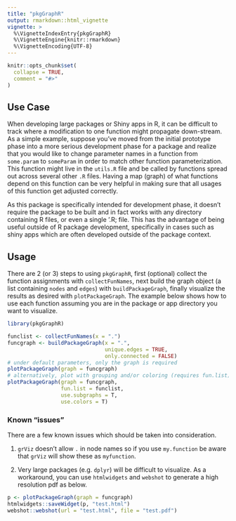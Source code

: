 ```yaml
---
title: "pkgGraphR"
output: rmarkdown::html_vignette
vignette: >
  %\VignetteIndexEntry{pkgGraphR}
  %\VignetteEngine{knitr::rmarkdown}
  %\VignetteEncoding{UTF-8}
---
```


```r
knitr::opts_chunk$set(
  collapse = TRUE,
  comment = "#>"
)
```

## Use Case

When developing large packages or Shiny apps in R, it can be difficult to track
where a modification to one function might propagate down-stream. As a
simple example, suppose you've moved from the initial prototype phase into a 
more serious development phase for a package and realize that you would like to
change parameter names in a function from `some.param` to `someParam` in order
to match other function parameterization. This function might live in the 
`utils.R` file and be called by functions spread out across several other `.R` 
files. Having a map (graph) of what functions depend on this function can be 
very helpful in making sure that all usages of this function get adjusted correctly.

As this package is specifically intended for development phase, it doesn't 
require the package to be built and in fact works with any directory containing
R files, or even a single '.R; file. This has the advantage of being useful outside 
of R package development, specifically in cases such as shiny apps which are often 
developed outside of the package context. 

## Usage

There are 2 (or 3) steps to using `pkgGraphR`, first (optional) collect the function 
assignments with `collectFunNames`, next build the graph object (a list containing 
`nodes` and `edges`) with `buildPackageGraph`, finally visualize the results as 
desired with `plotPackageGraph`. The example below shows how to use each function
assuming you are in the package or app directory you want to visualize.

```r

library(pkgGraphR)

funclist <- collectFunNames(x = ".")
funcgraph <- buildPackageGraph(x = ".", 
                               unique.edges = TRUE, 
                               only.connected = FALSE)
# under default parameters, only the graph is required
plotPackageGraph(graph = funcgraph)
# alternatively, plot with grouping and/or coloring (requires fun.list)
plotPackageGraph(graph = funcgraph, 
                 fun.list = funclist, 
                 use.subgraphs = T, 
                 use.colors = T)

```

### Known "issues"

There are a few known issues which should be taken into consideration. 

1. `grViz` doesn't allow `.` in node names so if you use `my.function` be aware 
that `grViz` will show these as `myfunction`. 

2. Very large packages (e.g. `dplyr`) will be difficult to visualize. As a 
workaround, you can use `htmlwidgets` and `webshot` to generate a high resolution
pdf as below.

```r

p <- plotPackageGraph(graph = funcgraph)
htmlwidgets::saveWidget(p, "test.html")
webshot::webshot(url = "test.html", file = "test.pdf")

```

